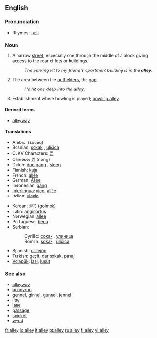 ==English==

===Pronunciation===
*Rhymes: [[Rhymes:English:-æli|-æli]]

===Noun===
{{en-noun}}

#A narrow [[street]], especially one through the middle of a block giving access to the rear of lots or buildings.
#: ''The parking lot to my friend's apartment building is in the '''alley'''.''
#{{baseball}} The area between the [[outfielder]]s, the [[gap]].
#: ''He hit one deep into the '''alley'''.''
#{{italbrac|bowling}} Establishment where bowling is played; [[bowling alley]].

====Derived terms====
*[[alleyway]]

====Translations====
{{top}}
*Arabic: {{ARchar|[[زقاق]]}} (zuqāq) {{m}}
*Bosnian: [[sokak#Bosnian|sokak]] {{m}}, [[uličica#Bosnian|uličica]] {{f}}
*CJKV Characters: [[弄]]
*Chinese: [[弄]] (nòng)
*Dutch: [[doorgang]] {{m}}, [[steeg]] {{f}}
*Finnish: [[kuja]]
*French: [[allée]] {{f}}
*German: [[Allee]] {{f}}
*Indonesian: [[gang]]
*[[Interlingua]]: [[vico]], [[allée]]
*Italian: [[vicolo]] {{m}}
{{mid}}
*Korean: [[골목]] (golmok) 
*Latin: [[angiportus]] {{m}}
*Norwegian: [[allee]] {{g|Norwegian}}
*Portuguese: [[beco]] {{m}}
*Serbian:
*:Cyrillic: [[сокак#Serbian|сокак]] {{m}}, [[уличица#Serbian|уличица]] {{f}}
*:Roman: [[sokak#Serbian|sokak]] {{m}}, [[uličica#Serbian|uličica]] {{f}}
*Spanish: [[callejón]] {{m}}
*Turkish: [[geçit]], [[dar sokak]], [[pasaj]]
*[[Volapük]]: [[lael]], [[lusüt]]
{{bottom}}

===See also===
*[[alleyway]]
*[[bunnyrun]]
*[[gennel]], [[ginnel]], [[gunnel]], [[jennel]]
*[[jitty]]
*[[lane]]
*[[passage]]
*[[snicket]]
*[[wynd]]

[[fr:alley]]
[[io:alley]]
[[it:alley]]
[[pt:alley]]
[[ru:alley]]
[[fi:alley]]
[[vi:alley]]